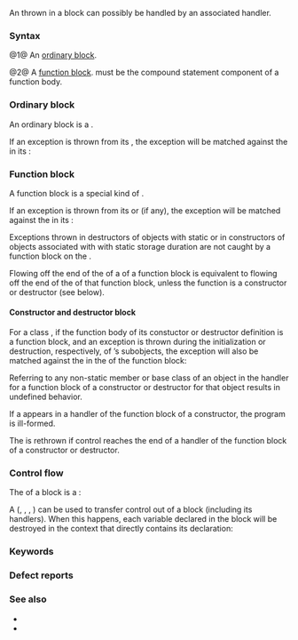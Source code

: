 {{title|{{tt|try}} block}}
{{cpp/language/try/navbar}}
An {{rlp|exceptions|exception}} thrown in a {{c/core|try}} block can possibly be handled by an associated handler.

===Syntax===
{{sdsc begin}}
{{sdsc|num=1|
{{ttb|try}} {{spar|compound-statement}} {{spar|handler-seq}}
}}
{{sdsc|num=2|
{{ttb|try}} {{spar optional|ctor-initializer}} {{spar|compound-statement}} {{spar|handler-seq}}
}}
{{sdsc end}}

@1@ An [[#Ordinary try block|ordinary {{c/core|try}} block]].

@2@ A [[#Function try block|function {{c/core|try}} block]]. {{spar|compound-statement}} must be the compound statement component of a function body.

{{par begin}}
{{par|{{spar|compound-statement}}|a {{rlp|statements#Compound statements|compound statement}}}}
{{par|{{spar|handler-seq}}|a non-empty sequence of {{rlp|catch|handlers}}}}
{{par|{{spar|ctor-initializer}}|member initializer list (for {{rlp|constructor#Member initializer list|constructors}} only)}}
{{par end}}

{{anchor|Ordinary try block}}
===Ordinary {{c/core|try}} block===
An ordinary {{c/core|try}} block is a {{rlp|statements|statement}}.

If an exception is thrown from its {{spar|compound-statement}}, the exception will be matched against the {{rlp|catch|handlers}} in its {{spar sep|handler-seq}}:
{{source|
void f()
{
    throw 1;     // NOT handled by the handler below
    try
    {
        throw 2; // handled by the associated handler
    }
    catch (...)
    {
        // handles the exception 2
    }
    throw 3;     // NOT handled by the handler above
}
}}

{{anchor|Function try block}}
===Function {{c/core|try}} block===
A function {{c/core|try}} block is a special kind of {{rlp|function#Function definition|function body}}.

If an exception is thrown from its {{spar|compound-statement}} or {{spar|ctor-initializer}} (if any), the exception will be matched against the {{rlp|catch|handlers}} in its {{spar sep|handler-seq}}:
{{source|
int f(bool cond)
{
    if (cond)
        throw 1;
    return 0;
}

struct X
{
    int mem;
    
    X() try : mem(f(true)) {}
    catch (...)
    {
        // handles the exception 1
    }
    
    X(int) try
    {
        throw 2;
    }
    catch (...)
    {
        // handles the exception 2
    }
};
}}

Exceptions thrown in destructors of objects with static {{rlp|storage duration}} or in constructors of objects associated with {{rlp|scope#Block scope|non-block variables}} with static storage duration are not caught by a function {{c/core|try}} block on the {{rlp|main function|{{c/core|main}} function}}.

{{rrev|since=c++11|
Exceptions thrown in destructors of objects with thread storage duration or in constructors of objects associated with non-block variables with thread storage duration are not caught by a function {{c/core|try}} block on the initial function of the thread.
}}

Flowing off the end of the {{spar|compound-statement}} of a {{rlp|catch|handler}} of a function {{c/core|try}} block is equivalent to flowing off the end of the {{c/core|compound-statement}} of that function {{c/core|try}} block, unless the function is a constructor or destructor (see below).

{{anchor|Constructor and destructor try block}}
====Constructor and destructor {{c/core|try}} block====
For a class {{tt|C}}, if the function body of its constuctor or destructor definition is a function {{c/core|try}} block, and an exception is thrown during the initialization or destruction, respectively, of {{tt|C}}’s subobjects, the exception will also be matched against the {{rlp|catch|handlers}} in the {{spar sep|handler-seq}} of the function {{c/core|try}} block:
{{source|1=
int f(bool cond = true)
{
    if (cond)
        throw 1;
    return 0;
}

struct X
{
    int mem = f();
    
    ~X()
    {
        throw 2;
    }
};

struct Y
{
    X mem;
    
    Y() try {}
    catch (...)
    {
        // handles the exception 1
    }
    
    ~Y() try {}
    catch (...)
    {
        // handles the exception 2
    }
};
}}

Referring to any non-static member or base class of an object in the handler for a function {{c/core|try}} block of a constructor or destructor for that object results in undefined behavior.

If a {{rlp|return|{{c/core|return}} statement}} appears in a handler of the function {{c/core|try}} block of a constructor, the program is ill-formed.

The {{rlp|catch#Activating the handler|currently handled exception}} is rethrown if control reaches the end of a handler of the function {{c/core|try}} block of a constructor or destructor.

===Control flow===
The {{spar|compound-statement}} of a {{c/core|try}} block is a {{rlp|statements#Control-flow-limited statements|control-flow-limited statement}}:
{{source|
void f()
{
    goto label;     // error
    try
    {
        goto label; // OK
        label: ;
    }
    catch (...)
    {
        goto label; // error
    }
}
}}

A {{rlp|statements#Jump statements|jump statement}} ({{rlpt|goto}}, {{rlpt|break}}, {{rlpt|return}}, {{rlpt|continue}}) can be used to transfer control out of a {{c/core|try}} block (including its handlers). When this happens, each variable declared in the {{c/core|try}} block will be destroyed in the context that directly contains its declaration:
{{source|
try
{
    T1 t1;
    try
    {
        T2 t2;
        goto label; // destroy t2 first, then t1
    }
    catch(...)
    {
        // executed if an exception is thrown while destroying t2
    }
}
catch(...)
{
    // executed if an exception is thrown while destroying t1
}
label: ;
}}

===Keywords===
{{ltt|cpp/keyword/try}}

===Defect reports===
{{dr list begin}}
{{dr list item|wg=cwg|dr=98|std=C++98|before=a {{c/core|switch}} statement can transfer control&lt;br&gt;into the {{spar|compound-statement}} of a {{c/core|try}} block|after=prohibited}}
{{dr list item|wg=cwg|dr=1167|std=C++98|before=it was unspecified whether a function {{c/core|try}} block on a destructor&lt;br&gt;will catch exceptions from a base or member destructor|after=such exceptions&lt;br&gt;are caught}}
{{dr list end}}

===See also===
* {{rlp|throw|Throwing exceptions}}
* {{rlp|catch|Handling exceptions}}

{{langlinks|de|es|fr|it|ja|pt|ru|zh}}